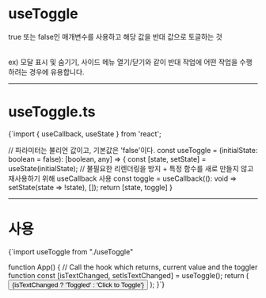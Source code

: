 
# useToggle

true 또는 false인 매개변수를 사용하고 해당 값을 반대 값으로 토글하는 것

<br/>
ex) 모달 표시 및 숨기기, 사이드 메뉴 열기/닫기와 같이 반대 작업에 어떤 작업을 수행하려는 경우에 유용합니다.

- - -

# useToggle.ts

<CodeBlock lang='javascript'>
{`import { useCallback, useState } from 'react';


// 파라미터는 불리언 값이고, 기본값은 'false'이다.
const useToggle = (initialState: boolean = false): [boolean, any] => {
    const [state, setState] = useState<boolean>(initialState);
    // 불필요한 리렌더링을 방지 + 특정 함수를 새로 만들지 않고 재사용하기 위해 useCallback 사용
    const toggle = useCallback((): void => setState(state => !state), []);
    return [state, toggle]
}

</CodeBlock>

- - -

# 사용

<CodeBlock lang='javascript'>
{`import useToggle from "./useToggle"

function App() {
    // Call the hook which returns, current value and the toggler function
    const [isTextChanged, setIsTextChanged] = useToggle();
    return (
        <button onClick={setIsTextChanged}>{isTextChanged ? 'Toggled' : 'Click to Toggle'}</button>
    );
}`}
</CodeBlock>